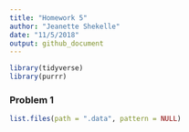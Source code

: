 ```yaml
---
title: "Homework 5"
author: "Jeanette Shekelle"
date: "11/5/2018"
output: github_document
---
```


```r
library(tidyverse)
library(purrr)
```


### Problem 1

```r
list.files(path = ".data", pattern = NULL)
```


